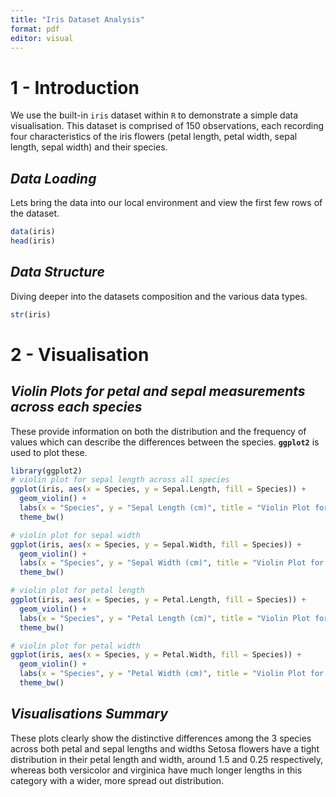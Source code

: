 ---
title: "Iris Dataset Analysis"
format: pdf
editor: visual
---

# 1 - Introduction

We use the built-in `iris` dataset within `R` to demonstrate a simple data visualisation. This dataset is comprised of 150 observations, each recording four characteristics of the iris flowers (petal length, petal width, sepal length, sepal width) and their species.

## *Data Loading*

Lets bring the data into our local environment and view the first few rows of the dataset.

```{r, echo = FALSE}
data(iris)
head(iris)
```

## *Data Structure*

Diving deeper into the datasets composition and the various data types.

```{r, echo = FALSE}
str(iris)
```

# 2 - Visualisation

## *Violin Plots for petal and sepal measurements across each species*

These provide information on both the distribution and the frequency of values which can describe the differences between the species. **`ggplot2`** is used to plot these.

```{r, echo = FALSE,message=FALSE,warning=FALSE}
library(ggplot2)
# violin plot for sepal length across all species
ggplot(iris, aes(x = Species, y = Sepal.Length, fill = Species)) +
  geom_violin() +
  labs(x = "Species", y = "Sepal Length (cm)", title = "Violin Plot for Sepal Length") +
  theme_bw()

# violin plot for sepal width 
ggplot(iris, aes(x = Species, y = Sepal.Width, fill = Species)) +
  geom_violin() +
  labs(x = "Species", y = "Sepal Width (cm)", title = "Violin Plot for Sepal Width") +
  theme_bw()

# violin plot for petal length
ggplot(iris, aes(x = Species, y = Petal.Length, fill = Species)) +
  geom_violin() +
  labs(x = "Species", y = "Petal Length (cm)", title = "Violin Plot for Petal Length") +
  theme_bw()

# violin plot for petal width
ggplot(iris, aes(x = Species, y = Petal.Width, fill = Species)) +
  geom_violin() +
  labs(x = "Species", y = "Petal Width (cm)", title = "Violin Plot for Petal Width") +
  theme_bw()
```

## *Visualisations Summary*

These plots clearly show the distinctive differences among the 3 species across both petal and sepal lengths and widths Setosa flowers have a tight distribution in their petal length and width, around 1.5 and 0.25 respectively, whereas both versicolor and virginica have much longer lengths in this category with a wider, more spread out distribution.
